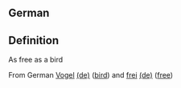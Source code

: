 ==German==
==Definition==
As free as a bird

From German [[Vogel]] [[:de:Vogel|(de)]] ([[bird]]) and [[frei]] [[:de:frei|(de)]] ([[free]])